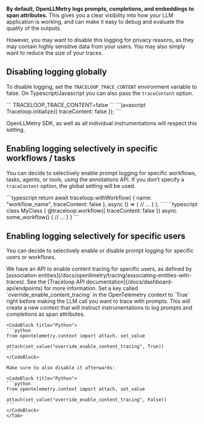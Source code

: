 

**By default, OpenLLMetry logs prompts, completions, and embeddings to span attributes.** This gives you a clear visibility into how your LLM application is working, and can make it easy to debug and evaluate the quality of the outputs.

However, you may want to disable this logging for privacy reasons, as they may contain highly sensitive data from your users. You may also simply want to reduce the size of your traces.

## Disabling logging globally

To disable logging, set the `TRACELOOP_TRACE_CONTENT` environment variable to false. On Typescript/Javascript you can also pass the `traceContent` option.

<CodeBlocks>
    <CodeBlock title="Environment Variable">
    ```
    TRACELOOP_TRACE_CONTENT=false
    ```
    </CodeBlock>
    <CodeBlock title="Typescript / Javascript">
    ```javascript
    Traceloop.initialize({ traceContent: false });
    ```
    </CodeBlock>
</CodeBlocks>

OpenLLMetry SDK, as well as all individual instrumentations will respect this setting.

## Enabling logging selectively in specific workflows / tasks

You can decide to selectively enable prompt logging for specific workflows, tasks, agents, or tools, using the annotations API. If you don’t specify a `traceContent` option, the global setting will be used.

<CodeBlocks>
    <CodeBlock title="Typescript / Javascript">
    ```typescript
    return await traceloop.withWorkflow(
        { name: "workflow_name", traceContent: false },
        async () => {
            // ...
        }
    );
    ```
    </CodeBlock>
    <CodeBlock title="Typescript with Decorators">
    ```typescript
    class MyClass {
        @traceloop.workflow({ traceContent: false })
        async some_workflow() {
            // ...
        }
    }
    ```
    </CodeBlock>
</CodeBlocks>

## Enabling logging selectively for specific users

You can decide to selectively enable or disable prompt logging for specific users or workflows.

<Tabs>
    <Tab title="Using the Traceloop Platform">
    We have an API to enable content tracing for specific users, as defined by [association entities](/docs/openllmetry/tracing/associating-entities-with-traces). See the [Traceloop API documentation](/docs/dashboard-api/endpoints) for more information.
    </Tab>
    <Tab title="Without the Traceloop Platform">
    Set a key called `override_enable_content_tracing` in the OpenTelemetry context to `True` right before making the LLM call you want to trace with prompts. This will create a new context that will instruct instrumentations to log prompts and completions as span attributes.

    <CodeBlock title="Python">
    ```python
    from opentelemetry.context import attach, set_value

    attach(set_value("override_enable_content_tracing", True))
    ```
    </CodeBlock>

    Make sure to also disable it afterwards:

    <CodeBlock title="Python">
    ```python
    from opentelemetry.context import attach, set_value

    attach(set_value("override_enable_content_tracing", False))
    ```
    </CodeBlock>
    </Tab>
</Tabs>

